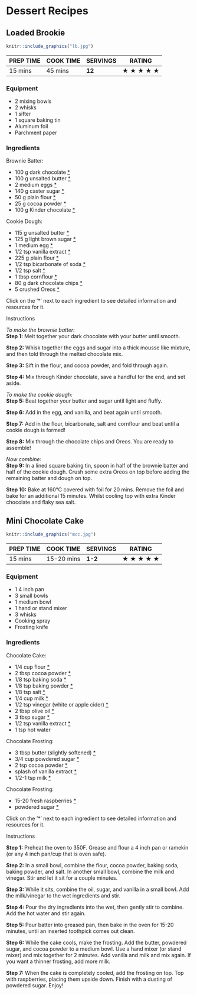 # Dessert Recipes

## Loaded Brookie {-}

<div class="custom-image2">
```{r i3, echo=FALSE}
knitr::include_graphics("lb.jpg")
```
</div>

| **PREP TIME** | **COOK TIME** | **SERVINGS** | **RATING** |
|---------------|---------------|--------------|------------|
| 15 mins       | 45 mins       | **12**       |★ ★ ★ ★ ★ |

<div class="recipe-columns">

<div class="equipment">
### Equipment {-}
- 2 mixing bowls
- 2 whisks
- 1 sifter
- 1 square baking tin
- Aluminum foil
- Parchment paper
</div>

<div class="ingredients">
### Ingredients {-}
<p>Brownie Batter:</p>
- 100 g dark chocolate [*](https://www.publix.com/pd/lilys-baking-chips-dark-chocolate/RIO-PCI-541806?origin=search8)
- 100 g unsalted butter [*](https://www.publix.com/pd/land-o-lakes-unsalted-butter-made-with-sweet-cream/RIO-PCI-112513?origin=search2)
- 2 medium eggs [*](https://www.publix.com/pd/publix-eggs-large/RIO-PCI-145492?origin=search8)
- 140 g caster sugar [*](https://www.publix.com/pd/publix-sugar-pure-granulated-extra-fine/RIO-PCI-143101?origin=search1)
- 50 g plain flour [*](https://www.publix.com/pd/publix-all-purpose-flour/RIO-PCI-104014?origin=search1)
- 25 g cocoa powder [*](https://www.publix.com/pd/hersheys-dutched-cocoa-special-dark/RIO-PCI-102330?origin=search1)
- 100 g Kinder chocolate [*](https://www.publix.com/pd/kinder-chocolate/RIO-PCI-613809?origin=search1)

<p>Cookie Dough:</p>
- 115 g unsalted butter [*](https://www.publix.com/pd/land-o-lakes-unsalted-butter-made-with-sweet-cream/RIO-PCI-112513?origin=search2)
- 125 g light brown sugar [*](https://www.publix.com/pd/publix-sugar-light-brown/RIO-PCI-128825?origin=search1)
- 1 medium egg [*](https://www.publix.com/pd/publix-eggs-large/RIO-PCI-145492?origin=search8)
- 1/2 tsp vanilla extract [*](https://www.publix.com/pd/publix-vanilla-extract/RIO-PCI-110432?origin=search1)
- 225 g plain flour [*](https://www.publix.com/pd/publix-all-purpose-flour/RIO-PCI-104014?origin=search1)
- 1/2 tsp bicarbonate of soda [*](https://www.publix.com/pd/arm-and-hammer-baking-soda-pure/RIO-PCI-102907?origin=search1)
- 1/2 tsp salt [*](https://www.publix.com/pd/morton-salt/RIO-PCI-103677?origin=search9)
- 1 tbsp cornflour [*](https://www.publix.com/pd/argo-corn-starch/RIO-PCI-102788?origin=search7)
- 80 g dark chocolate chips [*](https://www.publix.com/pd/lilys-baking-chips-dark-chocolate/RIO-PCI-541806?origin=search8)
- 5 crushed Oreos [*](https://www.publix.com/pd/oreo-double-stuf-chocolate-sandwich-cookies-1403-oz/RIO-PCI-145118?origin=search4)
</div>

</div>

Click on the '*' next to each ingredient to see detailed information and resources for it.

<div class="instructions">
<p class="instruction-header">Instructions</p>

*To make the brownie batter:* <br>
**Step 1:**
Melt together your dark chocolate with your butter until smooth.

**Step 2:**
Whisk together the eggs and sugar into a thick mousse like mixture, and then told through the melted chocolate mix.

**Step 3:**
Sift in the flour, and cocoa powder, and fold through again.

**Step 4:**
Mix through Kinder chocolate, save a handful for the end, and set aside.

*To make the cookie dough:* <br>
**Step 5:**
Beat together your butter and sugar until light and fluffy.

**Step 6:**
Add in the egg, and vanilla, and beat again until smooth.

**Step 7:**
Add in the flour, bicarbonate, salt and cornflour and beat until a cookie dough is formed!

**Step 8:**
Mix through the chocolate chips and Oreos. You are ready to assemble!

*Now combine:* <br>
**Step 9:**
In a lined square baking tin, spoon in half of the brownie batter and half of the cookie dough. Crush some extra Oreos on top before adding the remaining batter and dough on top.

**Step 10:**
Bake at 160°C covered with foil for 20 mins. Remove the foil and bake for an additional 15 minutes. Whilst cooling top with extra Kinder chocolate and flaky sea salt.

</div>


## Mini Chocolate Cake {-}

<div class="custom-image2">
```{r i4, echo=FALSE}
knitr::include_graphics("mcc.jpg")
```
</div>

| **PREP TIME** | **COOK TIME** | **SERVINGS** | **RATING** |
|---------------|---------------|--------------|------------|
| 15 mins       | 15-20 mins    | **1-2**      |★ ★ ★ ★ ★ |

<div class="recipe-columns">

<div class="equipment">
### Equipment {-}
- 1 4 inch pan
- 3 small bowls
- 1 medium bowl
- 1 hand or stand mixer
- 3 whisks
- Cooking spray
- Frosting knife
</div>

<div class="ingredients">
### Ingredients {-}
<p>Chocolate Cake:</p>
- 1/4 cup flour [*](https://www.publix.com/pd/publix-all-purpose-flour/RIO-PCI-104014?origin=search1)
- 2 tbsp cocoa powder [*](https://www.publix.com/pd/hersheys-dutched-cocoa-special-dark/RIO-PCI-102330?origin=search1)
- 1/8 tsp baking soda [*](https://www.publix.com/pd/arm-and-hammer-baking-soda-pure/RIO-PCI-102907?origin=search1)
- 1/8 tsp baking powder [*](https://www.publix.com/pd/rumford-baking-powder/RIO-PCI-102919?origin=search1)
- 1/8 tsp salt [*](https://www.publix.com/pd/morton-salt/RIO-PCI-103677?origin=search9)
- 1/4 cup milk [*](https://www.publix.com/pd/publix-milk-whole/RIO-PCI-120772?origin=search3)
- 1/2 tsp vinegar (white or apple cider) [*](https://www.publix.com/pd/publix-vinegar-white-distilled/RIO-PCI-105146?origin=search3)
- 2 tbsp olive oil [*](https://www.publix.com/pd/publix-olive-oil-extra-virgin/RIO-PCI-103897?origin=search1)
- 3 tbsp sugar [*](https://www.publix.com/pd/publix-sugar-pure-granulated-extra-fine/RIO-PCI-143101?origin=search1)
- 1/2 tsp vanilla extract [*](https://www.publix.com/pd/publix-vanilla-extract/RIO-PCI-110432?origin=search1)
- 1 tsp hot water

<p>Chocolate Frosting:</p>
- 3 tbsp butter (slightly softened) [*](https://www.publix.com/pd/land-o-lakes-unsalted-butter-made-with-sweet-cream/RIO-PCI-112513?origin=search2)
- 3/4 cup powdered sugar [*](https://www.publix.com/pd/publix-powdered-sugar-confectioners/RIO-PCI-127078?origin=search1)
- 2 tsp cocoa powder [*](https://www.publix.com/pd/hersheys-dutched-cocoa-special-dark/RIO-PCI-102330?origin=search1)
- splash of vanilla extract [*](https://www.publix.com/pd/publix-vanilla-extract/RIO-PCI-110432?origin=search1)
- 1/2-1 tsp milk [*](https://www.publix.com/pd/publix-milk-whole/RIO-PCI-120772?origin=search3)

<p>Chocolate Frosting:</p>
- 15-20 fresh raspberries [*](https://www.publix.com/pd/red-raspberries/RIO-PCI-107475?origin=search1)
- powdered sugar [*](https://www.publix.com/pd/publix-powdered-sugar-confectioners/RIO-PCI-127078?origin=search1)
</div>

</div>

Click on the '*' next to each ingredient to see detailed information and resources for it.

<div class="instructions">
<p class="instruction-header">Instructions</p>

**Step 1:**
Preheat the oven to 350F. Grease and flour a 4 inch pan or ramekin (or any 4 inch pan/cup that is oven safe).

**Step 2:**
In a small bowl, combine the flour, cocoa powder, baking soda, baking powder, and salt. In another small bowl, combine the milk and vinegar. Stir and let it sit for a couple minutes. 

**Step 3:**
While it sits, combine the oil, sugar, and vanilla in a small bowl. Add the milk/vinegar to the wet ingredients and stir.

**Step 4:**
Pour the dry ingredients into the wet, then gently stir to combine. Add the hot water and stir again. 

**Step 5:**
Pour batter into greased pan, then bake in the oven for 15-20 minutes, until an inserted toothpick comes out clean.

**Step 6:**
While the cake cools, make the frosting. Add the butter, powdered sugar, and cocoa powder to a medium bowl. Use a hand mixer (or stand mixer) and mix together for 2 minutes. Add vanilla and milk and mix again. If you want a thinner frosting, add more milk.

**Step 7:**
When the cake is completely cooled, add the frosting on top. Top with raspberries, placing them upside down. Finish with a dusting of powdered sugar. Enjoy!

</div>